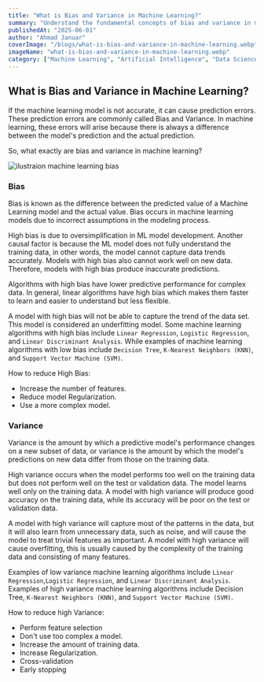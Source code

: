 ```yaml
---
title: "What is Bias and Variance in Machine Learning?"
summary: "Understand the fundamental concepts of bias and variance in machine learning, their trade-offs, and how they affect model performance and generalization."
publishedAt: "2025-06-01" 
author: "Ahmad Januar"
coverImage: "/blogs/what-is-bias-and-variance-in-machine-learning.webp"
imageName: "what-is-bias-and-variance-in-machine-learning.webp"
category: ["Machine Learning", "Artificial Intelligence", "Data Science"]
---
```



## What is Bias and Variance in Machine Learning?

If the machine learning model is not accurate, it can cause prediction errors. These prediction errors are commonly called Bias and Variance. In machine learning, these errors will arise because there is always a difference between the model's prediction and the actual prediction.

So, what exactly are bias and variance in machine learning?

![ilustraion machine learning bias](/blogs/content/machinglearning-bias.webp)

### Bias

Bias is known as the difference between the predicted value of a Machine Learning model and the actual value. Bias occurs in machine learning models due to incorrect assumptions in the modeling process.

High bias is due to oversimplification in ML model development. Another causal factor is because the ML model does not fully understand the training data, in other words, the model cannot capture data trends accurately. Models with high bias also cannot work well on new data. Therefore, models with high bias produce inaccurate predictions.

Algorithms with high bias have lower predictive performance for complex data. In general, linear algorithms have high bias which makes them faster to learn and easier to understand but less flexible.

A model with high bias will not be able to capture the trend of the data set. This model is considered an underfitting model. Some machine learning algorithms with high bias include `Linear Regression`, `Logistic Regression`, and `Linear Discriminant Analysis`. While examples of machine learning algorithms with low bias include `Decision Tree`, `K-Nearest Neighbors (KNN)`, and `Support Vector Machine (SVM)`.

How to reduce High Bias:

- Increase the number of features.
- Reduce model Regularization.
- Use a more complex model.

### Variance

Variance is the amount by which a predictive model's performance changes on a new subset of data, or variance is the amount by which the model's predictions on new data differ from those on the training data. 

High variance occurs when the model performs too well on the training data but does not perform well on the test or validation data. The model learns well only on the training data. A model with high variance will produce good accuracy on the training data, while its accuracy will be poor on the test or validation data.

A model with high variance will capture most of the patterns in the data, but it will also learn from unnecessary data, such as noise, and will cause the model to treat trivial features as important. A model with high variance will cause overfitting, this is usually caused by the complexity of the training data and consisting of many features.

Examples of low variance machine learning algorithms include `Linear Regression`,`Logistic Regression`, and `Linear Discriminant Analysis`. Examples of high variance machine learning algorithms include Decision Tree, `K-Nearest Neighbors (KNN)`, and `Support Vector Machine (SVM)`.

How to reduce high Variance:

- Perform feature selection
- Don't use too complex a model.
- Increase the amount of training data.
- Increase Regularization.
- Cross-validation
- Early stopping